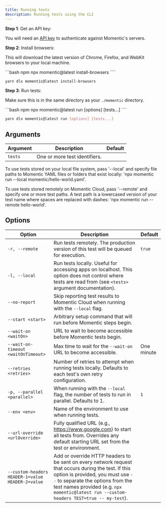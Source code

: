 ```yaml
---
title: Running tests
description: Running tests using the CLI
---
```


**Step 1**: Get an API key:

You will need an [API key](/get-started/getting-an-api-key) to authenticate against Momentic's servers.

**Step 2**: Install browsers:

This will download the latest version of Chrome, Firefox, and WebKit browsers to your local machine.

<CodeGroup>
```bash npm
npx momentic@latest install-browsers
````

```bash yarn
yarn dlx momentic@latest install-browsers
```

</CodeGroup>

**Step 3**: Run tests:

Make sure this is in the same directory as your `./momentic` directory.

<CodeGroup>
```bash npm
npx momentic@latest run [options] [tests...]
````

```bash yarn
yarn dlx momentic@latest run [options] [tests...]
```

</CodeGroup>
 
## Arguments

| Argument | Description                   | Default |
| -------- | ----------------------------- | ------- |
| `tests`  | One or more test identifiers. |         |

To use tests stored on your local file system, pass '--local' and specify file paths to Momentic YAML files or folders that exist locally: 'npx momentic run --local momentic/hello-world.yaml'.

To use tests stored remotely on Momentic Cloud, pass '--remote' and specify one or more test paths. A test path is a lowercased version of your test name where spaces are replaced with dashes: 'npx momentic run --remote hello-world'.

## Options

| Option                                           | Description                                                                                                                                                                                                                                                              | Default    |
| ------------------------------------------------ | ------------------------------------------------------------------------------------------------------------------------------------------------------------------------------------------------------------------------------------------------------------------------ | ---------- |
| `-r, --remote`                                   | Run tests remotely. The production version of this test will be queued for execution.                                                                                                                                                                                    | `true`     |
| `-l, --local`                                    | Run tests locally. Useful for accessing apps on localhost. This option does not control where tests are read from (see `<tests>` argument documentation).                                                                                                                |            |
| `--no-report`                                    | Skip reporting test results to Momentic Cloud when running with the `--local` flag.                                                                                                                                                                                      |            |
| `--start <start>`                                | Arbitrary setup command that will run before Momentic steps begin.                                                                                                                                                                                                       |            |
| `--wait-on <waitOn>`                             | URL to wait to become accessible before Momentic tests begin.                                                                                                                                                                                                            |            |
| `--wait-on-timeout <waitOnTimeout>`              | Max time to wait for the `--wait-on` URL to become accessible.                                                                                                                                                                                                           | One minute |
| `--retries <retries>`                            | Number of retries to attempt when running tests locally. Defaults to each test's own retry configuration.                                                                                                                                                                |            |
| `-p, --parallel <parallel>`                      | When running with the `--local` flag, the number of tests to run in parallel. Defaults to 1.                                                                                                                                                                             | `1`        |
| `--env <env>`                                    | Name of the environment to use when running tests.                                                                                                                                                                                                                       |            |
| `--url-override <urlOverride>`                   | Fully qualified URL (e.g., https://www.google.com) to start all tests from. Overrides any default starting URL set from the test or environment.                                                                                                                         |            |
| `--custom-headers HEADER-1=value HEADER-2=value` | Add or override HTTP headers to be sent on every network request that occurs during the test. If this option is provided, you must use `--` to separate the options from the test names provided (e.g. `npx momentic@latest run --custom-headers TEST=true -- my-test`). |            |
